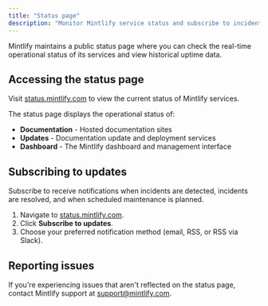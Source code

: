 ```yaml
---
title: "Status page"
description: "Monitor Mintlify service status and subscribe to incident updates"
---
```


Mintlify maintains a public status page where you can check the real-time operational status of its services and view historical uptime data.

## Accessing the status page

Visit [status.mintlify.com](https://status.mintlify.com) to view the current status of Mintlify services.

The status page displays the operational status of:

- **Documentation** - Hosted documentation sites
- **Updates** - Documentation update and deployment services
- **Dashboard** - The Mintlify dashboard and management interface

## Subscribing to updates

Subscribe to receive notifications when incidents are detected, incidents are resolved, and when scheduled maintenance is planned.

1. Navigate to [status.mintlify.com](https://status.mintlify.com).
2. Click **Subscribe to updates**.
3. Choose your preferred notification method (email, RSS, or RSS via Slack).

## Reporting issues

If you're experiencing issues that aren't reflected on the status page, contact Mintlify support at [support@mintlify.com](mailto:support@mintlify.com).
